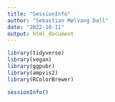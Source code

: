 ```yaml
---
title: "SessionInfo"
author: "Sebastian Mølvang Dall"
date: "2022-10-11"
output: html_document
---
```



```r
library(tidyverse)
library(vegan)
library(ggpubr)
library(ampvis2)
library(RColorBrewer)
```

```r
sessionInfo()
```

